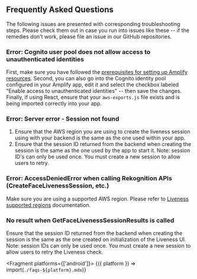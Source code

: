 
## Frequently Asked Questions

The following issues are presented with corresponding troubleshooting steps. Please check them out in case you run into issues like these -- if the remedies don't work, please file an issue in our GitHub repositories.

### Error: Cognito user pool does not allow access to unauthenticated identities

First, make sure you have followed the [prerequisites for setting up Amplify resources](#step-1-configure-auth). Second, you can also go into the Cognito identity pool configured in your Amplify app, edit it and select the checkbox labeled "Enable access to unauthenticated identities" -- then save the changes. Finally, if using React, ensure that your `aws-exports.js` file exists and is being imported correctly into your app.

### Error: Server error - Session not found 

1. Ensure that the AWS region you are using to create the liveness session using with your backend is the same as the one used within your app.
2. Ensure that the session ID returned from the backend when creating the session is the same as the one used by the app to start it. Note: session ID's can only be used once. You must create a new session to allow users to retry.

### Error: AccessDeniedError when calling Rekognition APIs (CreateFaceLivenessSession, etc.)

Make sure you are using a supported AWS region. Please refer to [Liveness supported regions](https://aws.amazon.com/rekognition/face-liveness/#FAQs) documentation.

### No result when GetFaceLivenessSessionResults is called

Ensure that the session ID returned from the backend when creating the session is the same as the one created on initialization of the Liveness UI. Note: session IDs can only be used once. You must create a new session to allow users to retry the Liveness check.

<Fragment platforms={['android']}>
  {({ platform }) => import(`./faqs-${platform}.mdx`)}
</Fragment>